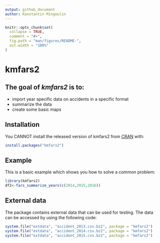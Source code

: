 ```yaml
---
output: github_document
author: Konstantin Mingoulin
---
```


<!-- README.md is generated from README.Rmd. Please edit that file -->

```r
knitr::opts_chunk$set(
  collapse = TRUE,
  comment = "#>",
  fig.path = "man/figures/README-",
  out.width = "100%"
)
```
# kmfars2

<!-- badges: start -->
<!-- badges: end -->

## The goal of *kmfars2* is to: 
* import year specific data on accidents in a specific format
* summarize the data
* create some basic maps

## Installation

You CANNOT install the released version of kmfars2 from [CRAN](https://CRAN.R-project.org) with:

``` r
install.packages("kmfars2")
```

## Example

This is a basic example which shows you how to solve a common problem:

```r
library(kmfars2)
df2<-fars_summarize_years(c(2014,2015,2016))
```

## External data

The package contains external data that can be used for testing. The data can be accessed by using the following code:
```r
system.file("extdata", "accident_2013.csv.bz2", package = "kmfars2")
system.file("extdata", "accident_2014.csv.bz2", package = "kmfars2")
system.file("extdata", "accident_2015.csv.bz2", package = "kmfars2")

```

